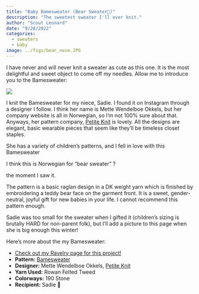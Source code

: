 ```yaml
---
title: "Baby Bamesweater (Bear Sweater🧸)"
description: "The sweetest sweater I'll ever knit."
author: "Scout Leonard"
date: "9/28/2022"
categories:
  - sweaters
  - baby
image: ../figs/bear_nose.JPG
---
```


I have never and will never knit a sweater as cute as this one. It is the most delightful and sweet object to come off my needles. Allow me to introduce you to the Bamesweater: 

![](../figs/bamesweater.jpeg)

I knit the Bamesweater for my niece, Sadie. I found it on Instagram through a designer I follow. I think her name is Mette Wendelboe Okkels, but her company website is all in Norwegian, so I'm not 100% sure about that. Anyways, her pattern company, [Petite Knit](https://www.petiteknit.com/pages/about-us) is lovely. All the designs are elegant, basic wearable pieces that seem like they'll be timeless closet staples. 

She has a variety of children's patterns, and I fell in love with this Bamesweater 

:::{.column-margin}
I think this is Norwegian for "bear sweater" ?
::: 

the moment I saw it. 

The pattern is a basic raglan design in a DK weight yarn which is finished by embroidering a teddy bear face on the garment front. It is a sweet, gender-neutral, joyful gift for new babies in your life. I cannot recommend this pattern enough. 

Sadie was too small for the sweater when I gifted it (children's sizing is brutally HARD for non-parent folk), but I'll add a picture to this page when she is big enough this winter! 

Here's more about the my Bamesweater: 

-   [Check out my Ravelry page for this project!](https://www.ravelry.com/projects/scoutcleonard/teddy-bear-sweater)
-   **Pattern:** [Bamesweater](https://www.petiteknit.com/collections/baby-english/products/copy-of-bamsesweater?variant=27788130056)
-   **Designer:** Mette Wendelboe Okkels, [Petite Knit](https://www.petiteknit.com)
-   **Yarn Used:** Rowan Felted Tweed
-   **Colorways:** 190 Stone
-   **Recipient:** Sadie 👶